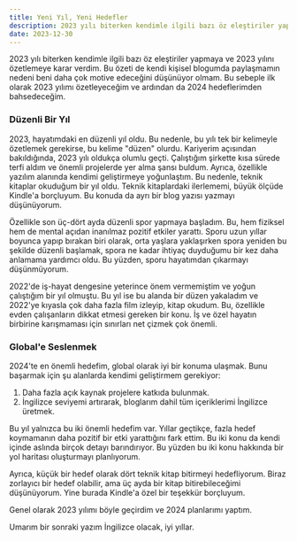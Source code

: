 ```yaml
---
title: Yeni Yıl, Yeni Hedefler
description: 2023 yılı biterken kendimle ilgili bazı öz eleştiriler yapmaya, 2023 yılını özetlemeye ve 2024 yılı hedefleri belirlemeye karar verdim.
date: 2023-12-30
---
```


2023 yılı biterken kendimle ilgili bazı öz eleştiriler yapmaya ve 2023 yılını özetlemeye karar verdim. Bu özeti de kendi kişisel blogumda paylaşmamın nedeni beni daha çok motive edeceğini düşünüyor olmam. Bu sebeple ilk olarak 2023 yılımı özetleyeceğim ve ardından da 2024 hedeflerimden bahsedeceğim.

### Düzenli Bir Yıl

2023, hayatımdaki en düzenli yıl oldu. Bu nedenle, bu yılı tek bir kelimeyle özetlemek gerekirse, bu kelime "düzen" olurdu. Kariyerim açısından bakıldığında, 2023 yılı oldukça olumlu geçti. Çalıştığım şirkette kısa sürede terfi aldım ve önemli projelerde yer alma şansı buldum. Ayrıca, özellikle yazılım alanında kendimi geliştirmeye yoğunlaştım. Bu nedenle, teknik kitaplar okuduğum bir yıl oldu. Teknik kitaplardaki ilerlememi, büyük ölçüde Kindle'a borçluyum. Bu konuda da ayrı bir blog yazısı yazmayı düşünüyorum.

Özellikle son üç-dört ayda düzenli spor yapmaya başladım. Bu, hem fiziksel hem de mental açıdan inanılmaz pozitif etkiler yarattı. Sporu uzun yıllar boyunca yapıp bırakan biri olarak, orta yaşlara yaklaşırken spora yeniden bu şekilde düzenli başlamak, spora ne kadar ihtiyaç duyduğumu bir kez daha anlamama yardımcı oldu. Bu yüzden, sporu hayatımdan çıkarmayı düşünmüyorum.

2022'de iş-hayat dengesine yeterince önem vermemiştim ve yoğun çalıştığım bir yıl olmuştu. Bu yıl ise bu alanda bir düzen yakaladım ve 2022'ye kıyasla çok daha fazla film izleyip, kitap okudum. Bu, özellikle evden çalışanların dikkat etmesi gereken bir konu. İş ve özel hayatın birbirine karışmaması için sınırları net çizmek çok önemli.

### Global'e Seslenmek

2024'te en önemli hedefim, global olarak iyi bir konuma ulaşmak. Bunu başarmak için şu alanlarda kendimi geliştirmem gerekiyor:

1. Daha fazla açık kaynak projelere katkıda bulunmak.
2. İngilizce seviyemi artırarak, bloglarım dahil tüm içeriklerimi İngilizce üretmek.

Bu yıl yalnızca bu iki önemli hedefim var. Yıllar geçtikçe, fazla hedef koymamanın daha pozitif bir etki yarattığını fark ettim. Bu iki konu da kendi içinde aslında birçok detayı barındırıyor. Bu yüzden bu iki konu hakkında bir yol haritası oluşturmayı planlıyorum.

Ayrıca, küçük bir hedef olarak dört teknik kitap bitirmeyi hedefliyorum. Biraz zorlayıcı bir hedef olabilir, ama üç ayda bir kitap bitirebileceğimi düşünüyorum. Yine burada Kindle'a özel bir teşekkür borçluyum.

Genel olarak 2023 yılımı böyle geçirdim ve 2024 planlarımı yaptım.

Umarım bir sonraki yazım İngilizce olacak, iyi yıllar.


